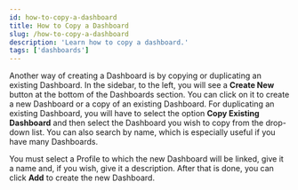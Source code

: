 ```yaml
---
id: how-to-copy-a-dashboard
title: How to Copy a Dashboard
slug: /how-to-copy-a-dashboard
description: 'Learn how to copy a dashboard.'
tags: ['dashboards']
---
```


Another way of creating a Dashboard is by copying or duplicating an existing Dashboard. In the sidebar, to the left, you will see a **Create New** button at the bottom of the Dashboards section. You can click on it to create a new Dashboard or a copy of an existing Dashboard. For duplicating an existing Dashboard, you will have to select the option **Copy Existing Dashboard** and then select the Dashboard you wish to copy from the drop-down list. You can also search by name, which is especially useful if you have many Dashboards.

You must select a Profile to which the new Dashboard will be linked, give it a name and, if you wish, give it a description. After that is done, you can click **Add** to create the new Dashboard.